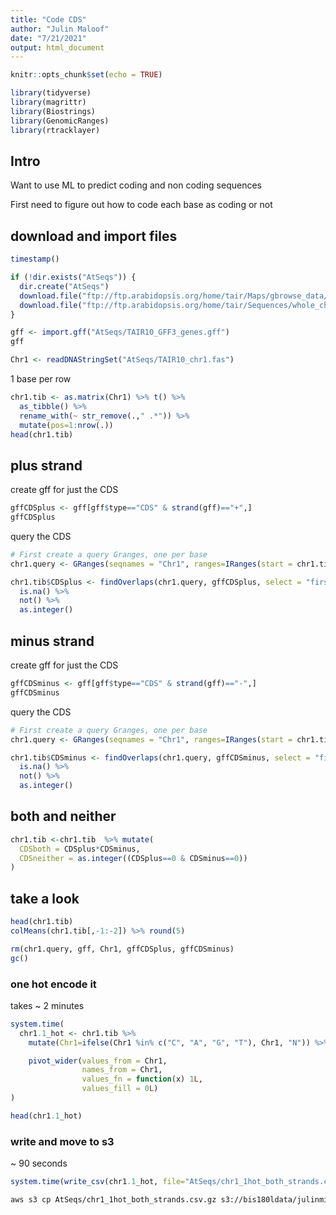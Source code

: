 ```yaml
---
title: "Code CDS"
author: "Julin Maloof"
date: "7/21/2021"
output: html_document
---
```


```r
knitr::opts_chunk$set(echo = TRUE)
```

```r
library(tidyverse)
library(magrittr)
library(Biostrings)
library(GenomicRanges)
library(rtracklayer)
```


## Intro

Want to use ML to predict coding and non coding sequences

First need to figure out how to code each base as coding or not

## download and import files

```r
timestamp()
```


```r
if (!dir.exists("AtSeqs")) {
  dir.create("AtSeqs")
  download.file("ftp://ftp.arabidopsis.org/home/tair/Maps/gbrowse_data/TAIR10/TAIR10_GFF3_genes.gff", "AtSeqs/TAIR10_GFF3_genes.gff")
  download.file("ftp://ftp.arabidopsis.org/home/tair/Sequences/whole_chromosomes/TAIR10_chr1.fas", "AtSeqs/TAIR10_chr1.fas")
}
```

```r
gff <- import.gff("AtSeqs/TAIR10_GFF3_genes.gff")
gff
```

```r
Chr1 <- readDNAStringSet("AtSeqs/TAIR10_chr1.fas")
```

1 base per row
```r
chr1.tib <- as.matrix(Chr1) %>% t() %>%
  as_tibble() %>%
  rename_with(~ str_remove(.," .*")) %>%
  mutate(pos=1:nrow(.))
head(chr1.tib)
```

## plus strand

create gff for just the CDS
```r
gffCDSplus <- gff[gff$type=="CDS" & strand(gff)=="+",]
gffCDSplus
```

query the CDS
```r
# First create a query Granges, one per base
chr1.query <- GRanges(seqnames = "Chr1", ranges=IRanges(start = chr1.tib$pos, width = 1))

chr1.tib$CDSplus <- findOverlaps(chr1.query, gffCDSplus, select = "first", ignore.strand=TRUE) %>%
  is.na() %>%
  not() %>%
  as.integer()
```

## minus strand
create gff for just the CDS
```r
gffCDSminus <- gff[gff$type=="CDS" & strand(gff)=="-",]
gffCDSminus
```

query the CDS
```r
# First create a query Granges, one per base
chr1.query <- GRanges(seqnames = "Chr1", ranges=IRanges(start = chr1.tib$pos, width = 1))

chr1.tib$CDSminus <- findOverlaps(chr1.query, gffCDSminus, select = "first", ignore.strand=TRUE) %>%
  is.na() %>%
  not() %>%
  as.integer()
```

## both and neither

```r
chr1.tib <-chr1.tib  %>% mutate(
  CDSboth = CDSplus*CDSminus,
  CDSneither = as.integer((CDSplus==0 & CDSminus==0))
)
```

## take a look

```r
head(chr1.tib)
colMeans(chr1.tib[,-1:-2]) %>% round(5)
```



```r
rm(chr1.query, gff, Chr1, gffCDSplus, gffCDSminus)
gc()
```


### one hot encode it

takes ~ 2 minutes
```r
system.time(
  chr1.1_hot <- chr1.tib %>%
    mutate(Chr1=ifelse(Chr1 %in% c("C", "A", "G", "T"), Chr1, "N")) %>% # 50% faster than str_replace

    pivot_wider(values_from = Chr1, 
                names_from = Chr1, 
                values_fn = function(x) 1L, 
                values_fill = 0L)
)

head(chr1.1_hot)
```
### write and move to s3

~ 90 seconds
```r
system.time(write_csv(chr1.1_hot, file="AtSeqs/chr1_1hot_both_strands.csv.gz"))
```

```bash
aws s3 cp AtSeqs/chr1_1hot_both_strands.csv.gz s3://bis180ldata/julinmisc/chr1_1hot_both_strands.csv.gz
```

